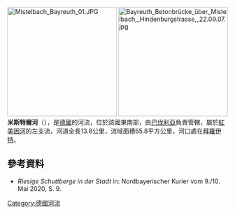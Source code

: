 {{Onesource|time=2020-11-04T14:32:36+00:00}}
{{Coord|49|56|53|N|11|34|6.5|E|display=title}}
[[Image:Mistelbach_Bayreuth_01.JPG|250px]]
[[File:Bayreuth_Betonbrücke_über_Mistelbach,_Hindenburgstrasse,_22.09.07.jpg|250px]]
'''米斯特爾河'''（{{lang-de|Mistel}}），是[[德國|德國]]的河流，位於該國東南部，由[[巴伐利亞|巴伐利亞]]負責管轄，屬於[[紅美因河|紅美因河]]的左支流，河道全長13.8公里，流域面積65.8平方公里，河口處在[[拜羅伊特|拜羅伊特]]。

==參考資料==
* ''Riesige Schuttberge in der Stadt'' in: Nordbayerischer Kurier vom 9./10. Mai 2020, S. 9.

{{Germany-geo-stub}}
[[Category:德國河流|Category:德國河流]]